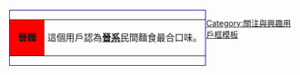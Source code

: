 <div style="float: left; border:solid navy 1px; margin: 1px;">
{| cellspacing="0" style="width: 238px; background: light gray;"
| style="width: 45px; height: 45px; background: red; text-align: center; font-size: {{{5|{{{id-s|14}}}}}}pt; color: {{{id-fc|black}}};" | '''晉麵'''
| style="font-size: {{{info-s|10}}}pt; padding: 4pt; line-height: 1.25em; color: {{{info-fc|black}}};" | 這個用戶認為'''[[山西省|晉系]]'''民間麵食最合口味。
|}</div><includeonly>[[Category:喜愛晉系民間麵食的維基人|{{PAGENAME}}]]</includeonly>
<noinclude>[[Category:關注與興趣用戶框模板]]</noinclude>